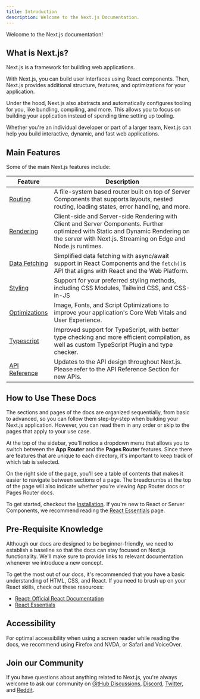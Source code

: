 ```yaml
---
title: Introduction
description: Welcome to the Next.js Documentation.
---
```


Welcome to the Next.js documentation!

## What is Next.js?

Next.js is a framework for building web applications.

With Next.js, you can build user interfaces using React components. Then, Next.js provides additional structure, features, and optimizations for your application.

Under the hood, Next.js also abstracts and automatically configures tooling for you, like bundling, compiling, and more. This allows you to focus on building your application instead of spending time setting up tooling.

Whether you're an individual developer or part of a larger team, Next.js can help you build interactive, dynamic, and fast web applications.

## Main Features

Some of the main Next.js features include:

| Feature                                                                  | Description                                                                                                                                                                                      |
| ------------------------------------------------------------------------ | ------------------------------------------------------------------------------------------------------------------------------------------------------------------------------------------------ |
| [Routing](/docs/app/building-your-application/routing)                   | A file-system based router built on top of Server Components that supports layouts, nested routing, loading states, error handling, and more.                                                    |
| [Rendering](/docs/app/building-your-application/rendering)               | Client-side and Server-side Rendering with Client and Server Components. Further optimized with Static and Dynamic Rendering on the server with Next.js. Streaming on Edge and Node.js runtimes. |
| [Data Fetching](/docs/app/building-your-application/data-fetching)       | Simplified data fetching with async/await support in React Components and the `fetch()`s API that aligns with React and the Web Platform.                                                        |
| [Styling](/docs/app/building-your-application/styling)                   | Support for your preferred styling methods, including CSS Modules, Tailwind CSS, and CSS-in-JS                                                                                                   |
| [Optimizations](/docs/app/building-your-application/optimizing)          | Image, Fonts, and Script Optimizations to improve your application's Core Web Vitals and User Experience.                                                                                        |
| [Typescript](/docs/app/building-your-application/configuring/typescript) | Improved support for TypeScript, with better type checking and more efficient compilation, as well as custom TypeScript Plugin and type checker.                                                 |
| [API Reference](/docs/app/api-reference)                                 | Updates to the API design throughout Next.js. Please refer to the API Reference Section for new APIs.                                                                                            |

## How to Use These Docs

The sections and pages of the docs are organized sequentially, from basic to advanced, so you can follow them step-by-step when building your Next.js application. However, you can read them in any order or skip to the pages that apply to your use case.

At the top of the sidebar, you'll notice a dropdown menu that allows you to switch between the **App Router** and the **Pages Router** features. Since there are features that are unique to each directory, it's important to keep track of which tab is selected.

On the right side of the page, you'll see a table of contents that makes it easier to navigate between sections of a page. The breadcrumbs at the top of the page will also indicate whether you're viewing App Router docs or Pages Router docs.

To get started, checkout the [Installation](/docs/getting-started/installation). If you're new to React or Server Components, we recommend reading the [React Essentials](/docs/getting-started/react-essentials) page.

## Pre-Requisite Knowledge

Although our docs are designed to be beginner-friendly, we need to establish a baseline so that the docs can stay focused on Next.js functionality. We'll make sure to provide links to relevant documentation whenever we introduce a new concept.

To get the most out of our docs, it's recommended that you have a basic understanding of HTML, CSS, and React. If you need to brush up on your React skills, check out these resources:

-   [React: Official React Documentation](https://react.dev/learn)
-   [React Essentials](/docs/getting-started/react-essentials)

## Accessibility

For optimal accessibility when using a screen reader while reading the docs, we recommend using Firefox and NVDA, or Safari and VoiceOver.

## Join our Community

If you have questions about anything related to Next.js, you're always welcome to ask our community on [GitHub Discussions](https://github.com/vercel/next.js/discussions), [Discord](https://discord.com/invite/bUG2bvbtHy), [Twitter](https://twitter.com/nextjs), and [Reddit](https://www.reddit.com/r/nextjs).
